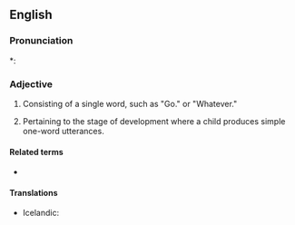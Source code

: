 ==English==

===Pronunciation===
*: {{rhymes|æstɪk|lang=en}}

===Adjective===
{{en-adj|-}}

# {{lb|en|linguistics|of a sentence}} Consisting of a single word, such as "Go." or "Whatever."
# {{lb|en|linguistics}} Pertaining to the stage of development where a child produces simple one-word utterances.

====Related terms====
* {{l|en|holophrasis}}

====Translations====
{{trans-top|consisting of a single word}}
* Icelandic: {{qualifier|a holophrastic word}} {{t|is|setningarorð|n}}
{{trans-mid}}
{{trans-bottom}}

{{trans-top|pertaining to the stage of development where a child produces simple one-word utterances}}
{{trans-mid}}
{{trans-bottom}}